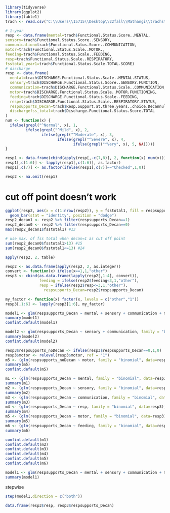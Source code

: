 ```{r warning=FALSE, message=FALSE}
library(tidyverse)
library(ggplot2)
library(table1) 
trach <- read.csv("C:\\Users\\15715\\Desktop\\22fall\\Mathangi\\trachstudy\\TracheostomyResource_DATA_LABELS_2023-02-03_1248.csv")
```

```{r}
# 1-year
resp <- data.frame(mental=trach$Functional.Status.Score..MENTAL,
sensory=trach$Functional.Status.Score..SENSORY,
communication=trach$Functional.Satus.Score..COMMUNICATION,
motor=trach$Functional.Status.Scale..MOTOR.,
feeding=trach$Functional.Status.Scale..FEEDING,
resp=trach$Functional.Status.Scale..RESPIRATORY,
fsstotal_year1=trach$Functional.Status.Scale.TOTAL.SCORE)
# discharge
resp <- data.frame(
  mental=trach$DISCHARGE.Functional.Status.Scale..MENTAL.STATUS,
  sensory=trach$DISCHARGE.Functional.Status.Score..SENSORY.FUNCTION,
  communication=trach$DISCHARGE.Functional.Status.Scale..COMMUNICATION,
  motor=trach$DISCHARGE.Functional.Status.Scale..MOTOR.FUNCTIONING,
  feeding=trach$DISCHARGE.Functional.Status.Scale..FEEDING,
  resp=trach$DISCHARGE.Functional.Status.Scale..RESPIRATORY.STATUS,
  respsupports_Decan=trach$Resp.Support.at.three.years..choice.Decannulated.,
  dischargefss_total=trach$Discharge.Functional.Status.Score.TOTAL
)
num <- function(x) {
  ifelse(grepl("^Normal", x), 1, 
         ifelse(grepl("^Mild", x), 2, 
                ifelse(grepl("^Moderate", x), 3, 
                       ifelse(grepl("^Severe", x), 4, 
                              ifelse(grepl("^Very", x), 5, NA)))))
}

resp1 <- data.frame(cbind(apply(resp[,-c(7,8)], 2, function(x) num(x))), respsupports_Decan=resp[,7], fsstotal1=resp[,8])
resp1[,c(1:6)] <- lapply(resp1[,c(1:6)], as.factor)
resp1[,c(7)] <- as.factor(ifelse(resp1[,c(7)]=="Checked",1,0))

resp2 <- na.omit(resp1)
```
# cut off point doesn't work
```{r}
ggplot(resp2, aes(x = c(1:nrow(resp2)), y = fsstotal1, fill = respsupports_Decan)) +
  geom_bar(stat = "identity", position = "dodge")
resp2_decan1 <- resp2 %>% filter(respsupports_Decan==1)
resp2_decan0 <- resp2 %>% filter(respsupports_Decan==0)
max(resp2_decan1$fsstotal1) #13

# use max. of fss total when decan=1 as cut off point
sum(resp2_decan0$fsstotal1>13) #15
sum(resp2_decan0$fsstotal1<=13) #24
```

```{r}
apply(resp2, 2, table)
```

```{r}
resp2 <- as.data.frame(apply(resp2, 2, as.integer))
convert <- function(x) ifelse(x==1,1,"other")
resp3 <- cbind(as.data.frame(lapply(resp2[,1:4], convert)),
               feeding = ifelse(resp2$feeding<3,1,"other"),
               resp = ifelse(resp2$resp<=3,1,"other"),
                 respsupports_Decan=resp2$respsupports_Decan)
```

```{r warning=FALSE}
my_factor <- function(x) factor(x, levels = c("other","1"))
resp3[,1:6] <- lapply(resp3[1:6], my_factor)

model1 <- glm(respsupports_Decan ~ mental + sensory + communication + motor + feeding + resp, family = "binomial", data=resp3)
summary(model1)
confint.default(model1)

model2 <- glm(respsupports_Decan ~ sensory + communication, family = "binomial", data=resp3)
summary(model2)
confint.default(model2)
```

```{r}
resp3$respsupports_noDecan <- ifelse(resp3$respsupports_Decan==0,1,0)
resp3$motor <- relevel(resp3$motor, ref = "1")
m5 <- (glm(respsupports_noDecan ~ motor, family = "binomial", data=resp3))
summary(m5)
confint.default(m5)

m1 <- (glm(respsupports_Decan ~ mental, family = "binomial", data=resp3))
summary(m1)
m2 <- (glm(respsupports_Decan ~ sensory, family = "binomial", data=resp3))
summary(m2)
m3 <- (glm(respsupports_Decan ~ communication, family = "binomial", data=resp3))
summary(m3)
m4 <- (glm(respsupports_Decan ~ resp, family = "binomial", data=resp3))
summary(m4)
m5 <- (glm(respsupports_Decan ~ motor, family = "binomial", data=resp3))
summary(m5)
m6 <- (glm(respsupports_Decan ~ feeding, family = "binomial", data=resp3))
summary(m6)
```

```{r}
confint.default(m1)
confint.default(m2)
confint.default(m3)
confint.default(m4)
confint.default(m5)
confint.default(m6)
```

```{r}
model1 <- glm(respsupports_Decan ~ mental + sensory + communication + motor + feeding + resp, family = "binomial", data=resp3)
summary(model1)
```

stepwise
```{r}
step(model1,direction = c("both"))
```

```{r}
data.frame(resp3$resp, resp3$respsupports_Decan)
```

